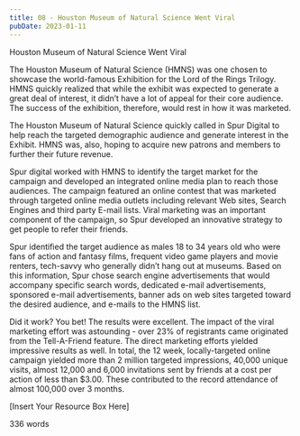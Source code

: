 ```yaml
---
title: 08 - Houston Museum of Natural Science Went Viral
pubDate: 2023-01-11
---
```


Houston Museum of Natural Science Went Viral


The Houston Museum of Natural Science (HMNS) was one chosen to showcase the world-famous Exhibition for the Lord of the Rings Trilogy. HMNS quickly realized that while the exhibit was expected to generate a great deal of interest, it didn’t have a lot of appeal for their core audience.  The success of the exhibition, therefore, would rest in how it was marketed.

The Houston Museum of Natural Science quickly called in Spur Digital to help reach the targeted demographic audience and generate interest in the Exhibit. HMNS was, also, hoping to acquire new patrons and members to further their future revenue. 

Spur digital worked with HMNS to identify the target market for the campaign and developed an integrated online media plan to reach those audiences. The campaign featured an online contest that was marketed through targeted online media outlets including relevant Web sites, Search Engines and third party E-mail lists. Viral marketing was an important component of the campaign, so Spur developed an innovative strategy to get people to refer their friends. 

Spur identified the target audience as males 18 to 34 years old who were fans of action and fantasy films, frequent video game players and movie renters, tech-savvy who generally didn’t hang out at museums. Based on this information, Spur chose search engine advertisements that would accompany specific search words, dedicated e-mail advertisements, sponsored e-mail advertisements, banner ads on web sites targeted toward the desired audience, and e-mails to the HMNS list. 

Did it work?  You bet!  The results were excellent. The impact of the viral marketing effort was astounding - over 23% of registrants came originated from the Tell-A-Friend feature. The direct marketing efforts yielded impressive results as well. In total, the 12 week, locally-targeted online campaign yielded more than 2 million targeted impressions, 40,000 unique visits, almost 12,000 and 6,000 invitations sent by friends at a cost per action of less than $3.00. These contributed to the record attendance of almost 100,000 over 3 months.

[Insert Your Resource Box Here]

336 words